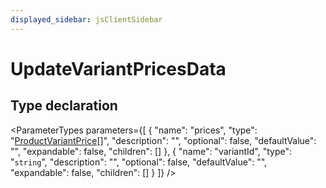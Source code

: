 ```yaml
---
displayed_sidebar: jsClientSidebar
---
```



# UpdateVariantPricesData

## Type declaration

<ParameterTypes parameters={[
  {
    "name": "prices",
    "type": "[ProductVariantPrice](internal.ProductVariantPrice.mdx)[]",
    "description": "",
    "optional": false,
    "defaultValue": "",
    "expandable": false,
    "children": []
  },
  {
    "name": "variantId",
    "type": "`string`",
    "description": "",
    "optional": false,
    "defaultValue": "",
    "expandable": false,
    "children": []
  }
]} />
